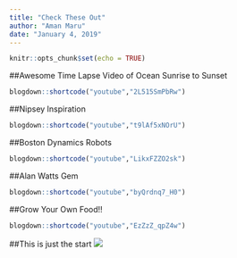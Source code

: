 ```yaml
---
title: "Check These Out"
author: "Aman Maru"
date: "January 4, 2019"
---
```


```r
knitr::opts_chunk$set(echo = TRUE)
```

##Awesome Time Lapse Video of Ocean Sunrise to Sunset
```r

blogdown::shortcode("youtube","2L515SmPbRw")

```

##Nipsey Inspiration
```r

blogdown::shortcode("youtube","t9lAf5xNOrU")

```

##Boston Dynamics Robots
```r

blogdown::shortcode("youtube","LikxFZZO2sk")

```

##Alan Watts Gem
```r

blogdown::shortcode("youtube","byQrdnq7_H0")

```

##Grow Your Own Food!!
```r

blogdown::shortcode("youtube","EzZzZ_qpZ4w")

```

##This is just the start
![](https://media.giphy.com/media/3o8dFqr95PuH4j1Hos/giphy.gif)

